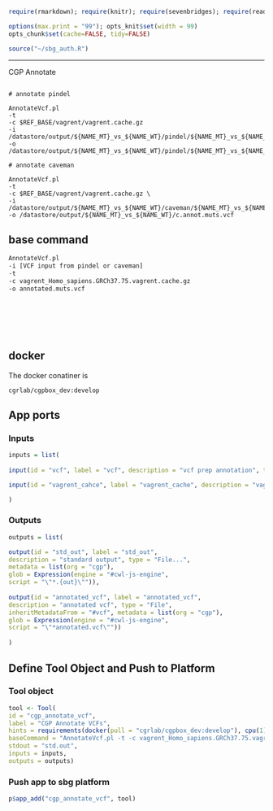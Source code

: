 ```r
require(rmarkdown); require(knitr); require(sevenbridges); require(readr)

options(max.print = "99"); opts_knit$set(width = 99)
opts_chunk$set(cache=FALSE, tidy=FALSE)

source("~/sbg_auth.R")

```

<hr>

CGP Annotate

```

# annotate pindel

AnnotateVcf.pl 
-t 
-c $REF_BASE/vagrent/vagrent.cache.gz
-i /datastore/output/${NAME_MT}_vs_${NAME_WT}/pindel/${NAME_MT}_vs_${NAME_WT}.flagged.vcf.gz
-o /datastore/output/${NAME_MT}_vs_${NAME_WT}/pindel/${NAME_MT}_vs_${NAME_WT}.annot.vcf

# annotate caveman

AnnotateVcf.pl 
-t 
-c $REF_BASE/vagrent/vagrent.cache.gz \
-i /datastore/output/${NAME_MT}_vs_${NAME_WT}/caveman/${NAME_MT}_vs_${NAME_WT}.flagged.muts.vcf.gz
-o /datastore/output/${NAME_MT}_vs_${NAME_WT}/c.annot.muts.vcf

```


## base command

```sh

AnnotateVcf.pl 
-i [VCF input from pindel or caveman]
-t 
-c vagrent_Homo_sapiens.GRCh37.75.vagrent.cache.gz
-o annotated.muts.vcf

```

<br><br><br><br>

## docker 

The docker conatiner is

``` cgrlab/cgpbox_dev:develop ```

## App ports {.tabset .tabset-fade .tabset-tabs}

### Inputs

```r
inputs = list(
  
input(id = "vcf", label = "vcf", description = "vcf prep annotation", type = "File", prefix = "-i"),

input(id = "vagrent_cahce", label = "vagrent_cache", description = "vagrent_cahce", type = "File", prefix = "-c")

)

```

### Outputs

```r

outputs = list(

output(id = "std_out", label = "std_out", 
description = "standard output", type = "File...",
metadata = list(org = "cgp"),
glob = Expression(engine = "#cwl-js-engine",
script = "\"*.{out}\"")),
  
output(id = "annotated_vcf", label = "annotated_vcf", 
description = "annotated vcf", type = "File",
inheritMetadataFrom = "#vcf", metadata = list(org = "cgp"),
glob = Expression(engine = "#cwl-js-engine",
script = "\"*annotated.vcf\""))
  
)


```

## Define Tool Object and Push to Platform {.tabset .tabset-fade .tabset-tabs}
  
### Tool object

```r

tool <- Tool(
id = "cgp_annotate_vcf", 
label = "CGP Annotate VCFs",
hints = requirements(docker(pull = "cgrlab/cgpbox_dev:develop"), cpu(1), mem(1000)),
baseCommand = "AnnotateVcf.pl -t -c vagrent_Homo_sapiens.GRCh37.75.vagrent.cache.gz -o annotated.muts.vcf",
stdout = "std.out",
inputs = inputs,
outputs = outputs)


```

### Push app to sbg platform

```r

p$app_add("cgp_annotate_vcf", tool)


```

